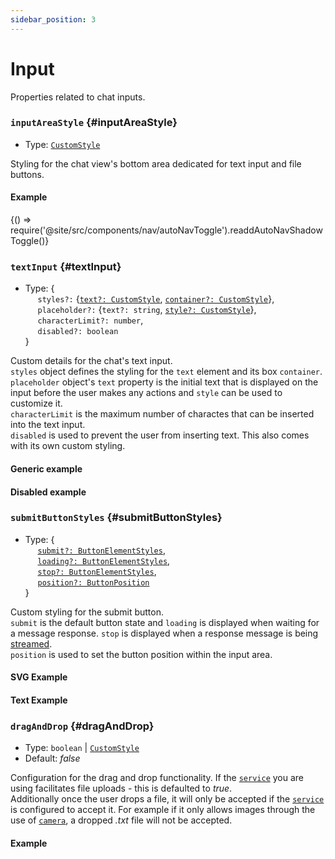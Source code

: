 ```yaml
---
sidebar_position: 3
---
```


# Input

Properties related to chat inputs.

### `inputAreaStyle` {#inputAreaStyle}

- Type: [`CustomStyle`](./sharedTypes/#customStyle)

Styling for the chat view's bottom area dedicated for text input and file buttons. <br />

#### Example


<BrowserOnly>{() => require('@site/src/components/nav/autoNavToggle').readdAutoNavShadowToggle()}</BrowserOnly>

<ComponentContainer>
  <AiAssistantBrowser inputAreaStyle={{backgroundColor: '#eaeaea'}} service={{custom: {demo: true}}}></AiAssistantBrowser>
</ComponentContainer>

<LineBreak></LineBreak>

### `textInput` {#textInput}

- Type: {<br />
  &nbsp;&nbsp;&nbsp;&nbsp; `styles?:` {[`text?: CustomStyle`](./sharedTypes/#customStyle), [`container?: CustomStyle`](./sharedTypes/#customStyle)}, <br />
  &nbsp;&nbsp;&nbsp;&nbsp; `placeholder?:` {`text?: string`, [`style?: CustomStyle`](./sharedTypes/#customStyle)}, <br />
  &nbsp;&nbsp;&nbsp;&nbsp; `characterLimit?: number`, <br />
  &nbsp;&nbsp;&nbsp;&nbsp; `disabled?: boolean` <br />
  }

Custom details for the chat's text input. <br />
`styles` object defines the styling for the `text` element and its box `container`. <br />
`placeholder` object's `text` property is the initial text that is displayed on the input before the user makes any actions and
`style` can be used to customize it. <br />
`characterLimit` is the maximum number of charactes that can be inserted into the text input. <br />
`disabled` is used to prevent the user from inserting text. This also comes with its own custom styling. <br />

#### Generic example

<ComponentContainer>
  <AiAssistantBrowser
    textInput={{
      styles: {text: {fontSize: '16px', color: 'black'}, container: {maxHeight: '50px', backgroundColor: '#dffeff'}},
      placeholder: {text: 'Insert text here...', style: {color: '#4f8bff'}},
      characterLimit: 10,
    }}
    service={{custom: {demo: true}}}
  ></AiAssistantBrowser>
</ComponentContainer>

<LineBreak></LineBreak>

#### Disabled example

<ComponentContainer>
  <AiAssistantBrowser
    textInput={{disabled: true, placeholder: {text: 'Text not allowed...'}}}
    service={{custom: {demo: true}}}
  ></AiAssistantBrowser>
</ComponentContainer>

<LineBreak></LineBreak>

### `submitButtonStyles` {#submitButtonStyles}

- Type: {<br />
  &nbsp;&nbsp;&nbsp;&nbsp; [`submit?: ButtonElementStyles`](./sharedTypes/#ButtonElementStyles), <br />
  &nbsp;&nbsp;&nbsp;&nbsp; [`loading?: ButtonElementStyles`](./sharedTypes/#ButtonElementStyles), <br />
  &nbsp;&nbsp;&nbsp;&nbsp; [`stop?: ButtonElementStyles`](./sharedTypes/#ButtonElementStyles), <br />
  &nbsp;&nbsp;&nbsp;&nbsp; [`position?: ButtonPosition`](./sharedTypes/#ButtonPosition) <br />
  }

Custom styling for the submit button. <br />
`submit` is the default button state and `loading` is displayed when waiting for a message response. `stop` is displayed
when a response message is being [streamed](HERE). <br />
`position` is used to set the button position within the input area.

#### SVG Example

<ComponentContainer>
  <AiAssistantBrowser
    submitButtonStyles={{
      submit: {
        container: {
          default: {
            backgroundColor: '#ddedff',
          },
          hover: {backgroundColor: '#c6e1ff'},
          click: {backgroundColor: '#acd3ff'},
        },
        svg: {
          styles: {
            default: {
              filter:
                'brightness(0) saturate(100%) invert(24%) sepia(81%) saturate(4503%) hue-rotate(242deg) brightness(102%) contrast(100%)',
            },
          },
        },
      },
      loading: {},
      stop: {},
      position: 'outside-right',
    }}
    service={{custom: {demo: true, stream: true}}}
  ></AiAssistantBrowser>
</ComponentContainer>

#### Text Example

<ComponentContainer>
  <AiAssistantBrowser
    textInput={{styles: {text: {paddingRight: '70px'}}}}
    submitButtonStyles={{
      submit: {
        container: {
          default: {backgroundColor: '#ddedff', width: '60px'},
          hover: {backgroundColor: '#c6e1ff'},
          click: {backgroundColor: '#acd3ff'},
        },
        text: {
          content: 'Submit',
          styles: {default: {color: '#6c6c6c'}, hover: {color: '#2c2c2c'}},
        },
      },
      loading: {
        text: {
          content: 'Loading',
        },
      },
      stop: {
        text: {
          content: 'Stop',
        },
      },
    }}
    service={{custom: {demo: true, stream: true}}}
  ></AiAssistantBrowser>
</ComponentContainer>

<LineBreak></LineBreak>

### `dragAndDrop` {#dragAndDrop}

- Type: `boolean` | [`CustomStyle`](./sharedTypes/#customStyle)
- Default: _false_

Configuration for the drag and drop functionality. If the [`service`](HERE) you are using facilitates file uploads - this is defaulted to _true_. <br />
Additionally once the user drops a file, it will only be accepted if the [`service`](HERE) is configured to accept it. For example if it only
allows images through the use of [`camera`](HERE), a dropped _.txt_ file will not be accepted.

#### Example

<ComponentContainer>
  <AiAssistantBrowser
    introMessage={'Drag and drop a file to observe the effects.'}
    dragAndDrop={{backgroundColor: '#80ff704d', border: '5px dashed #52c360'}}
    service={{custom: {demo: true, mixedFiles: true}}}
  ></AiAssistantBrowser>
</ComponentContainer>

<LineBreak></LineBreak>
